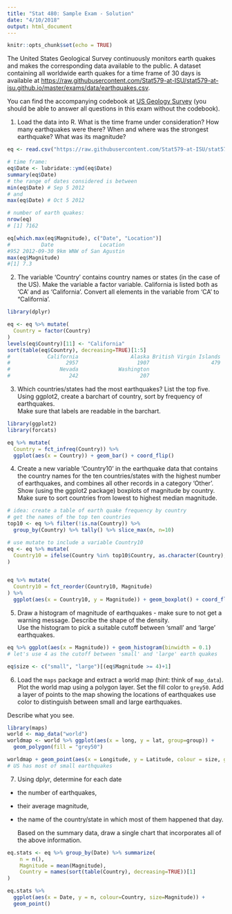 ```yaml
---
title: "Stat 480: Sample Exam - Solution"
date: "4/10/2018"
output: html_document
---
```


```r
knitr::opts_chunk$set(echo = TRUE)
```

The United States Geological Survey continuously monitors earth quakes and makes the corresponding data available to the public. 
A dataset containing all worldwide earth quakes  for a time frame of 30 days is available at <a href="https://raw.githubusercontent.com/Stat579-at-ISU/stat579-at-isu.github.io/master/exams/data/earthquakes.csv">https://raw.githubusercontent.com/Stat579-at-ISU/stat579-at-isu.github.io/master/exams/data/earthquakes.csv</a>.

You can find the accompanying codebook at <a href="http://earthquake.usgs.gov/earthquakes/feed/v1.0/csv.php">US Geology Survey</a> (you should be able to answer all questions in this exam without the codebook). 

1. Load the data into R. What is the time frame under consideration? How many earthquakes were there?
When and where was the strongest earthquake? What was its magnitude?

```r
eq <- read.csv("https://raw.githubusercontent.com/Stat579-at-ISU/stat579-at-isu.github.io/master/exams/data/earthquakes.csv")

# time frame:
eq$Date <- lubridate::ymd(eq$Date)
summary(eq$Date)
# the range of dates considered is between
min(eq$Date) # Sep 5 2012
# and 
max(eq$Date) # Oct 5 2012

# number of earth quakes:
nrow(eq)
# [1] 7162

eq[which.max(eq$Magnitude), c("Date", "Location")]
#          Date               Location
#952 2012-09-30 9km WNW of San Agustin
max(eq$Magnitude)
#[1] 7.3
```

2. The variable 'Country' contains country names or states (in the case of the US). Make the variable a factor variable. California is listed both as 'CA' and as 'California'. Convert all elements in the variable from 'CA' to "California'. 

```r
library(dplyr)

eq <- eq %>% mutate(
  Country = factor(Country)
)
levels(eq$Country)[11] <- "California"
sort(table(eq$Country), decreasing=TRUE)[1:5]
#            California                 Alaska British Virgin Islands 
#                  2957                   1907                    479 
#                Nevada             Washington 
#                   242                    207 

```

3. Which countries/states had the most earthquakes? List the top five. <br>
Using ggplot2, create a barchart of country, sort by frequency of earthquakes. 	<br>
Make sure that labels are readable in the barchart.

```r
library(ggplot2)
library(forcats)

eq %>% mutate(
  Country = fct_infreq(Country)) %>%
  ggplot(aes(x = Country)) + geom_bar() + coord_flip()
```

4. Create a new variable 'Country10' in the earthquake data that contains the country names  for the  ten countries/states with the highest number of earthquakes, and combines all other records in a category 'Other'. <br>
Show (using the ggplot2 package) boxplots of magnitude by country. Make sure to sort countries from lowest to highest median magnitude.

```r
# idea: create a table of earth quake frequency by country
# get the names of the top ten countries
top10 <- eq %>% filter(!is.na(Country)) %>% 
  group_by(Country) %>% tally() %>% slice_max(n, n=10)

# use mutate to include a variable Country10
eq <- eq %>% mutate(
  Country10 = ifelse(Country %in% top10$Country, as.character(Country), "Other")
)


eq %>% mutate(
  Country10 = fct_reorder(Country10, Magnitude)
) %>%
  ggplot(aes(x = Country10, y = Magnitude)) + geom_boxplot() + coord_flip()
```

5.	Draw a histogram of magnitude of earthquakes - make sure to not get a warning message.
	Describe the shape of the density. <br>
	Use the histogram to pick a suitable cutoff between 'small' and 'large' earthquakes. 
```r
eq %>% ggplot(aes(x = Magnitude)) + geom_histogram(binwidth = 0.1)
# let's use 4 as the cutoff between 'small' and 'large' earth quakes

eq$size <- c("small", "large")[(eq$Magnitude >= 4)+1]
```

6. Load the `maps` package and extract a world map (hint: think of `map_data`). Plot the world map using a polygon layer. Set the fill color to `grey50`.
Add a layer of points to the map showing the locations of earthquakes use color to distinguish between small and large earthquakes.

Describe what you see.

```r
library(maps)
world <- map_data("world")
worldmap <- world %>% ggplot(aes(x = long, y = lat, group=group)) + 
  geom_polygon(fill = "grey50") 

worldmap + geom_point(aes(x = Longitude, y = Latitude, colour = size, group=1), data = eq)
# US has most of small earthquakes
```

7. Using dplyr, determine for each date

- the number of earthquakes, 
- their average magnitude, 
- the name of the country/state in which most of them happened that day. 

  Based on the summary data, draw a single chart that incorporates all of the above information.

```r
eq.stats <- eq %>% group_by(Date) %>% summarize(
	n = n(),
	Magnitude = mean(Magnitude),
	Country = names(sort(table(Country), decreasing=TRUE))[1]
)

eq.stats %>% 
  ggplot(aes(x = Date, y = n, colour=Country, size=Magnitude)) + 
  geom_point()
```
